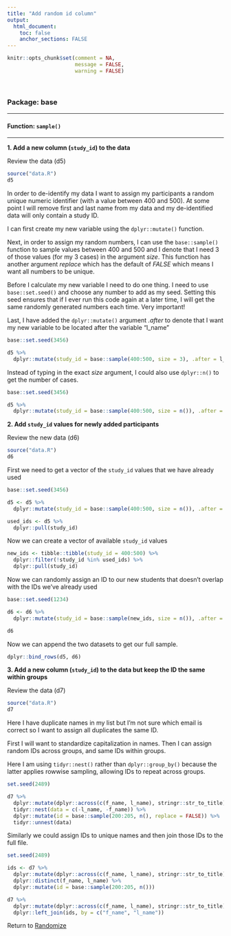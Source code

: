 ```yaml
---
title: "Add random id column"
output: 
  html_document:
    toc: false
    anchor_sections: FALSE
---
```


```r
knitr::opts_chunk$set(comment = NA,
                      message = FALSE,
                      warning = FALSE)
```

<br>


### Package: base

---

#### Function: `sample()`

---

**1\. Add a new column (`study_id`) to the data**

Review the data (d5)

```r

source("data.R")
d5

```


In order to de-identify my data I want to assign my participants a random unique numeric identifier (with a value between 400 and 500). At some point I will remove first and last name from my data and my de-identified data will only contain a study ID. 

I can first create my new variable using the `dplyr::mutate()` function.

Next, in order to assign my random numbers, I can use the `base::sample()` function to sample values between 400 and 500 and I denote that I need 3 of those values (for my 3 cases) in the argument *size*. This function has another argument *replace* which has the default of *FALSE* which means I want all numbers to be unique.

Before I calculate my new variable I need to do one thing. I need to use `base::set.seed()` and choose any number to add as my seed. Setting this seed ensures that if I ever run this code again at a later time, I will get the same randomly generated numbers each time. Very important!

Last, I have added the `dplyr::mutate()` argument *.after* to denote that I want my new variable to be located after the variable "l_name"


```r

base::set.seed(3456)

d5 %>% 
  dplyr::mutate(study_id = base::sample(400:500, size = 3), .after = l_name)


```

Instead of typing in the exact *size* argument, I could also use `dplyr::n()` to get the number of cases.

```r

base::set.seed(3456)

d5 %>% 
  dplyr::mutate(study_id = base::sample(400:500, size = n()), .after = l_name)


```

**2\. Add `study_id` values for newly added participants**

Review the new data (d6)

```r

source("data.R")
d6

```

First we need to get a vector of the `study_id` values that we have already used

```r

base::set.seed(3456)

d5 <- d5 %>% 
  dplyr::mutate(study_id = base::sample(400:500, size = n()), .after = l_name)


```

```r

used_ids <- d5 %>%
  dplyr::pull(study_id)

```


Now we can create a vector of available `study_id` values

```r

new_ids <- tibble::tibble(study_id = 400:500) %>%
  dplyr::filter(!study_id %in% used_ids) %>%
  dplyr::pull(study_id)

```

Now we can randomly assign an ID to our new students that doesn't overlap with the IDs we've already used

```r

base::set.seed(1234)

d6 <- d6 %>%
  dplyr::mutate(study_id = base::sample(new_ids, size = n()), .after = l_name)

d6

```

Now we can append the two datasets to get our full sample.

```r

dplyr::bind_rows(d5, d6)

```

**3\. Add a new column (`study_id`) to the data but keep the ID the same within groups**

Review the data (d7)

```r

source("data.R")
d7

```

Here I have duplicate names in my list but I'm not sure which email is correct so I want to assign all duplicates the same ID.

First I will want to standardize capitalization in names. Then I can assign random IDs across groups, and same IDs within groups.

Here I am using `tidyr::nest()` rather than `dplyr::group_by()` because the latter applies rowwise sampling, allowing IDs to repeat across groups. 

```r

set.seed(2489)

d7 %>%
  dplyr::mutate(dplyr::across(c(f_name, l_name), stringr::str_to_title)) %>%
  tidyr::nest(data = c(-l_name, -f_name)) %>%
  dplyr::mutate(id = base::sample(200:205, n(), replace = FALSE)) %>%
  tidyr::unnest(data)

```

Similarly we could assign IDs to unique names and then join those IDs to the full file.

```r

set.seed(2489)

ids <- d7 %>%
  dplyr::mutate(dplyr::across(c(f_name, l_name), stringr::str_to_title)) %>%
  dplyr::distinct(f_name, l_name) %>%
  dplyr::mutate(id = base::sample(200:205, n()))

d7 %>%
  dplyr::mutate(dplyr::across(c(f_name, l_name), stringr::str_to_title)) %>%  
  dplyr::left_join(ids, by = c("f_name", "l_name"))

```

Return to [Randomize](https://github.com/Cghlewis/data-wrangling-functions/wiki/Randomize)
